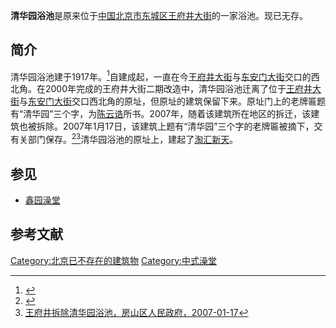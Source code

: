 '''清华园浴池'''是原来位于[[中国|中国]][[北京市|北京市]][[东城区|东城区]][[王府井大街|王府井大街]]的一家浴池。现已无存。

==简介==
清华园浴池建于1917年。<ref>{{Cite web |url=http://bj.house.sina.com.cn/2004-05-24/40145.html |title=北京老城区的变迁和现代地产取向，新浪网，2004年05月24日 |access-date=2013-04-21 |archive-date=2016-03-04 |archive-url=https://web.archive.org/web/20160304124010/http://bj.house.sina.com.cn/2004-05-24/40145.html |dead-url=no }}</ref>自建成起，一直在今[[王府井大街|王府井大街]]与[[东安门大街|东安门大街]]交口的西北角。在2000年完成的王府井大街二期改造中，清华园浴池迁离了位于[[王府井大街|王府井大街]]与[[东安门大街|东安门大街]]交口西北角的原址，但原址的建筑保留下来。原址门上的老牌匾题有“清华园”三个字，为[[陈云诰|陈云诰]]所书。2007年，随着该建筑所在地区的拆迁，该建筑也被拆除。2007年1月17日，该建筑上题有“清华园”三个字的老牌匾被摘下，交有关部门保存。<ref>{{Cite web |url=http://www.bjdclib.com/dclib/specialrec/xxfw/lwdc/200907/t20090730_14503.html |title=老牌匾走了，北京晚报2007年1月18日，第17版 |access-date=2013年4月21日 |archive-date=2019年5月19日 |archive-url=https://web.archive.org/web/20190519071444/http://www.bjdclib.com/dclib/specialrec/xxfw/lwdc/200907/t20090730_14503.html |dead-url=no }}</ref><ref>[http://www.bjfsh.gov.cn/ggfw/shxw/40922.html 王府井拆除清华园浴池，房山区人民政府，2007-01-17 ]{{dead link|date=2018年3月 |bot=InternetArchiveBot |fix-attempted=yes }}</ref>清华园浴池的原址上，建起了[[淘汇新天|淘汇新天]]。

==参见==
* [[鑫园澡堂|鑫园澡堂]]

==参考文献==
{{reflist}}

{{老北京城}}
[[Category:北京已不存在的建筑物|Category:北京已不存在的建筑物]]
[[Category:中式澡堂|Category:中式澡堂]]